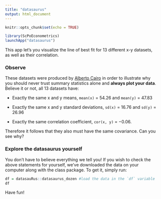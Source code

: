 ```yaml
---
title: "datasaurus"
output: html_document
---
```


```r
knitr::opts_chunk$set(echo = TRUE)
```

```r
library(ScPoEconometrics)
launchApp("datasaurus")
```

This app let's you visualize the line of best fit for 13 different x-y datasets, as well as their correlation.

### Observe

These datasets were produced by [Alberto Cairo](http://www.thefunctionalart.com/2016/08/download-datasaurus-never-trust-summary.html) in order to illustrate why you should never trust summary statistics alone and **always plot your data**. Believe it or not, all 13 datasets have:

+ Exactly the same x and y means, `mean(x)` = $54.26$ and `mean(y)` = $47.83$

+ Exactly the same x and y standard deviations, `sd(x)` = $16.76$ and `sd(y)` = $26.96$

+ Exactly the same correlation coefficient, `cor(x, y)` = $-0.06$. 

Therefore it follows that they also must have the same covariance. Can you see why?


### Explore the datasaurus yourself

You don't have to believe everything we tell you! If you wish to check the above statements for yourself, we've downloaded the data on your computer along with the class package. To get it, simply run:

```r
df = datasauRus::datasaurus_dozen #load the data in the `df` variable
df
```

Have fun!

